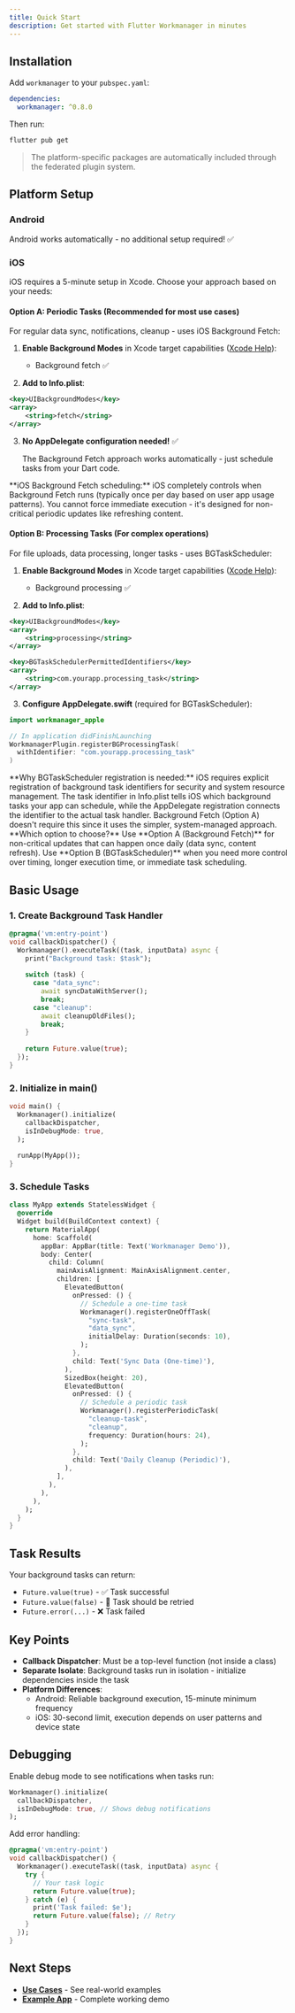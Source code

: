 ```yaml
---
title: Quick Start
description: Get started with Flutter Workmanager in minutes
---
```


## Installation

Add `workmanager` to your `pubspec.yaml`:

```yaml
dependencies:
  workmanager: ^0.8.0
```

Then run:
```bash
flutter pub get
```

> The platform-specific packages are automatically included through the federated plugin system.

## Platform Setup

### Android
Android works automatically - no additional setup required! ✅

### iOS
iOS requires a 5-minute setup in Xcode. Choose your approach based on your needs:

#### Option A: Periodic Tasks (Recommended for most use cases)
For regular data sync, notifications, cleanup - uses iOS Background Fetch:

1. **Enable Background Modes** in Xcode target capabilities ([Xcode Help](https://help.apple.com/xcode/mac/current/#/devbfa1532c4)):
   - Background fetch ✅

2. **Add to Info.plist**:
```xml
<key>UIBackgroundModes</key>
<array>
    <string>fetch</string>
</array>
```

3. **No AppDelegate configuration needed!** ✅
   
   The Background Fetch approach works automatically - just schedule tasks from your Dart code.

<Warning>
**iOS Background Fetch scheduling:** iOS completely controls when Background Fetch runs (typically once per day based on user app usage patterns). You cannot force immediate execution - it's designed for non-critical periodic updates like refreshing content.
</Warning>

#### Option B: Processing Tasks (For complex operations)
For file uploads, data processing, longer tasks - uses BGTaskScheduler:

1. **Enable Background Modes** in Xcode target capabilities ([Xcode Help](https://help.apple.com/xcode/mac/current/#/devbfa1532c4)):
   - Background processing ✅

2. **Add to Info.plist**:
```xml
<key>UIBackgroundModes</key>
<array>
    <string>processing</string>
</array>

<key>BGTaskSchedulerPermittedIdentifiers</key>
<array>
    <string>com.yourapp.processing_task</string>
</array>
```

3. **Configure AppDelegate.swift** (required for BGTaskScheduler):
```swift
import workmanager_apple

// In application didFinishLaunching
WorkmanagerPlugin.registerBGProcessingTask(
  withIdentifier: "com.yourapp.processing_task"
)
```

<Info>
**Why BGTaskScheduler registration is needed:** iOS requires explicit registration of background task identifiers for security and system resource management. The task identifier in Info.plist tells iOS which background tasks your app can schedule, while the AppDelegate registration connects the identifier to the actual task handler. Background Fetch (Option A) doesn't require this since it uses the simpler, system-managed approach.
</Info>

<Success>
**Which option to choose?** Use **Option A (Background Fetch)** for non-critical updates that can happen once daily (data sync, content refresh). Use **Option B (BGTaskScheduler)** when you need more control over timing, longer execution time, or immediate task scheduling.
</Success>

## Basic Usage

### 1. Create Background Task Handler

```dart
@pragma('vm:entry-point')
void callbackDispatcher() {
  Workmanager().executeTask((task, inputData) async {
    print("Background task: $task");
    
    switch (task) {
      case "data_sync":
        await syncDataWithServer();
        break;
      case "cleanup": 
        await cleanupOldFiles();
        break;
    }
    
    return Future.value(true);
  });
}
```

### 2. Initialize in main()

```dart
void main() {
  Workmanager().initialize(
    callbackDispatcher,
    isInDebugMode: true,
  );
  
  runApp(MyApp());
}
```

### 3. Schedule Tasks

```dart
class MyApp extends StatelessWidget {
  @override
  Widget build(BuildContext context) {
    return MaterialApp(
      home: Scaffold(
        appBar: AppBar(title: Text('Workmanager Demo')),
        body: Center(
          child: Column(
            mainAxisAlignment: MainAxisAlignment.center,
            children: [
              ElevatedButton(
                onPressed: () {
                  // Schedule a one-time task
                  Workmanager().registerOneOffTask(
                    "sync-task",
                    "data_sync",
                    initialDelay: Duration(seconds: 10),
                  );
                },
                child: Text('Sync Data (One-time)'),
              ),
              SizedBox(height: 20),
              ElevatedButton(
                onPressed: () {
                  // Schedule a periodic task
                  Workmanager().registerPeriodicTask(
                    "cleanup-task",
                    "cleanup",
                    frequency: Duration(hours: 24),
                  );
                },
                child: Text('Daily Cleanup (Periodic)'),
              ),
            ],
          ),
        ),
      ),
    );
  }
}
```

## Task Results

Your background tasks can return:

- `Future.value(true)` - ✅ Task successful
- `Future.value(false)` - 🔄 Task should be retried
- `Future.error(...)` - ❌ Task failed

## Key Points

- **Callback Dispatcher**: Must be a top-level function (not inside a class)
- **Separate Isolate**: Background tasks run in isolation - initialize dependencies inside the task
- **Platform Differences**: 
  - Android: Reliable background execution, 15-minute minimum frequency
  - iOS: 30-second limit, execution depends on user patterns and device state

## Debugging

Enable debug mode to see notifications when tasks run:

```dart
Workmanager().initialize(
  callbackDispatcher,
  isInDebugMode: true, // Shows debug notifications
);
```

Add error handling:

```dart
@pragma('vm:entry-point')
void callbackDispatcher() {
  Workmanager().executeTask((task, inputData) async {
    try {
      // Your task logic
      return Future.value(true);
    } catch (e) {
      print('Task failed: $e');
      return Future.value(false); // Retry
    }
  });
}
```

## Next Steps

- **[Use Cases](usecases/data-sync)** - See real-world examples
- **[Example App](https://github.com/fluttercommunity/flutter_workmanager/tree/main/example)** - Complete working demo